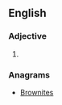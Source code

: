 ==English==

===Adjective===
{{head|en|adjective superlative form}}

# {{en-superlative of|browny}}

===Anagrams===
* [[Brownites#English|Brownites]]